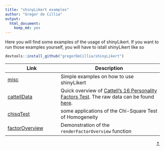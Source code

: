 ```yaml
---
title: "shinyLikert examples"
author: "Gregor de Cillia"
output: 
  html_document: 
    keep_md: yes
---
```


Here you will find some examples of the usage of shinyLikert. If you want to run those examples yourself, you will have to istall shinyLikert like so

```r
devtools::install_github("gregorDeCillia/shinyLikert")
```


Link            | Description
----------------|------------------------------
[misc]          | Simple examples on how to use shinyLikert
[cattellData](cattellData/)   | Quick overview of [Cattell's 16 Personality Factors Test]. The raw data can be found [here].
[chisqTest]     | some applications of the Chi-Square Test of Homogeneity
[factorOverview]| Demonstration of the `renderFactorOverview` function


[misc]:           misc/
[Cattell's 16 Personality Factors Test]: http://personality-testing.info/tests/16PF.php
[here]:           http://personality-testing.info/_rawdata/
[chisqTest]:      chisqTest/ 
[factorOverview]: factorOverview/

<p style='text-align:right;'>[$\Uparrow$](./../)</p>
